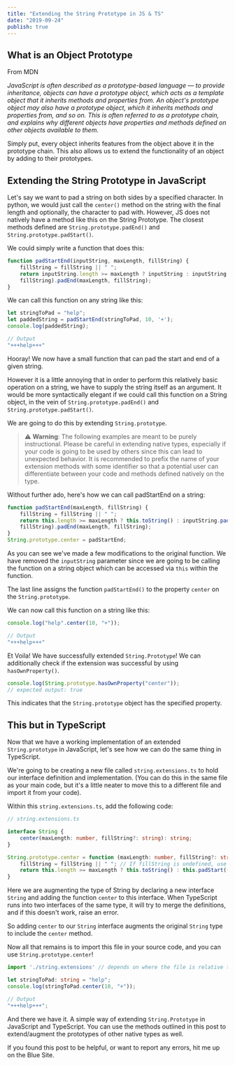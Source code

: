 ```yaml
---
title: "Extending the String Prototype in JS & TS"
date: "2019-09-24"
publish: true
---
```



<section class="blog-section">

<NormalImage src={federico} caption="by Federico Beccari" />

## What is an Object Prototype

From <XA href="https://developer.mozilla.org/en-US/docs/Learn/JavaScript/Objects/Object_prototypes">MDN</XA>

*JavaScript is often described as a prototype-based language — to provide inheritance, objects can have a prototype object, which acts as a template object that it inherits methods and properties from. An object's prototype object may also have a prototype object, which it inherits methods and properties from, and so on. This is often referred to as a prototype chain, and explains why different objects have properties and methods defined on other objects available to them.*

Simply put, every object inherits features from the object above it in the prototype chain. This also allows us to extend the functionality of an object by adding to their prototypes.

## Extending the String Prototype in JavaScript

Let's say we want to pad a string on both sides by a specified character. In python, we would just call the `center()` method on the string with the final length and optionally, the character to pad with. However, JS does not natively have a method like this on the String Prototype. The closest methods defined are `String.prototype.padEnd()` and `String.prototype.padStart()`.

We could simply write a function that does this:

```javascript
function padStartEnd(inputString, maxLength, fillString) {
    fillString = fillString || " ";
    return inputString.length >= maxLength ? inputString : inputString.padStart((inputString.length + maxLength) / 2,
    fillString).padEnd(maxLength, fillString);
}
```

We can call this function on any string like this:

```javascript
let stringToPad = "help";
let paddedString = padStartEnd(stringToPad, 10, '+');
console.log(paddedString);

// Output
"+++help+++"
```

Hooray! We now have a small function that can pad the start and end of a given string.

However it is a little annoying that in order to perform this relatively basic operation on a string, we have to supply the string itself as an argument. It would be more syntactically elegant if we could call this function on a String object, in the vein of `String.prototype.padEnd()` and `String.prototype.padStart()`.

We are going to do this by extending `String.prototype`.

> ⚠️ **Warning**: The following examples are meant to be purely instructional. Please be careful in extending native types, especially if your code is going to be used by others since this can lead to unexpected behavior. It is recommended to prefix the name of your extension methods with some identifier so that a potential user can differentiate between your code and methods defined natively on the type.

Without further ado, here's how we can call padStartEnd on a string:

```javascript
function padStartEnd(maxLength, fillString) {
    fillString = fillString || " ";
    return this.length >= maxLength ? this.toString() : inputString.padStart((inputString.length + maxLength) / 2,
    fillString).padEnd(maxLength, fillString);
}
String.prototype.center = padStartEnd;
```

As you can see we've made a few modifications to the original function. We have removed the `inputString` parameter since we are going to be calling the function on a string object which can be accessed via `this` within the function.

The last line assigns the function `padStartEnd()` to the property `center` on the `String.prototype`.

We can now call this function on a string like this:

```javascript
console.log("help".center(10, "+"));

// Output
"+++help+++"
```

Et Voila! We have successfully extended `String.Prototype`!
We can additionally check if the extension was successful by using `hasOwnProperty()`.

```javascript
console.log(String.prototype.hasOwnProperty("center"));
// expected output: true
```

This indicates that the `String.prototype` object has the specified property.

## This but in TypeScript

Now that we have a working implementation of an extended `String.prototype` in JavaScript, let's see how we can do the same thing in TypeScript.

We're going to be creating a new file called `string.extensions.ts` to hold our interface definition and implementation. (You can do this in the same file as your main code, but it's a little neater to move this to a different file and import it from your code).

Within this `string.extensions.ts`, add the following code:

```typescript
// string.extensions.ts

interface String {
    center(maxLength: number, fillString?: string): string;
}

String.prototype.center = function (maxLength: number, fillString?: string): string {
    fillString = fillString || " "; // If fillString is undefined, use space as default
    return this.length >= maxLength ? this.toString() : this.padStart((this.length + maxLength) / 2, fillString).padEnd(maxLength, fillString);
}
```

Here we are augmenting the type of String by declaring a new interface `String` and adding the function `center` to this interface.
When TypeScript runs into two interfaces of the same type, it will try to merge the definitions, and if this doesn't work, raise an error.

So adding `center` to our `String` interface augments the original `String` type to include the `center` method.

Now all that remains is to import this file in your source code, and you can use `String.prototype.center`!

```typescript
import './string.extensions' // depends on where the file is relative to your source code

let stringToPad: string = "help";
console.log(stringToPad.center(10, "+"));

// Output
"+++help+++";
```

And there we have it. A simple way of extending `String.Prototype` in JavaScript and TypeScript. You can use the methods outlined in this post to extend/augment the prototypes of other native types as well.

If you found this post to be helpful, or want to report any errors, hit me up on the <XA href="https://twitter.com/itsrainingmani">Blue Site</XA>.
</section>